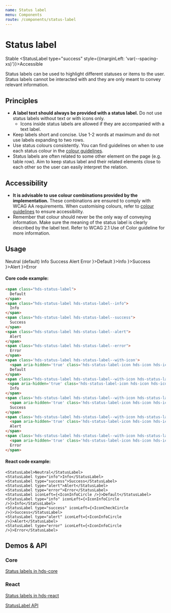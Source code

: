 ```yaml
---
name: Status label
menu: Components
route: /components/status-label
---
```




# Status label

<StatusLabel type="info">Stable</StatusLabel>
<StatusLabel type="success" style={{marginLeft: 'var(--spacing-xs)'}}>Accessible</StatusLabel>

<LargeParagraph>
  Status labels can be used to highlight different statuses or items to the user. Status labels cannot be interacted with and they are only meant to convey relevant information.
</LargeParagraph>

## Principles

- **A label text should always be provided with a status label.** Do not use status labels without text or with icons only.
  - Icons inside status labels are allowed if they are accompanied with a text label.
- Keep labels short and concise. Use 1-2 words at maximum and do not use labels expanding to two rows.
- Use status colours consistently. You can find guidelines on when to use each status colour in the [colour guidelines](/design-tokens/colour#ui-colours "UI colours").
- Status labels are often related to some other element on the page (e.g. table row). Aim to keep status label and their related elements close to each other so the user can easily interpret the relation.

## Accessibility

- **It is advisable to use colour combinations provided by the implementation.** These combinations are ensured to comply with WCAG AA requirements. When customising colours, refer to [colour guidelines](/design-tokens/colour "Colour") to ensure accessibility.
- Remember that colour should never be the only way of conveying information. Make sure the meaning of the status label is clearly described by the label text. Refer to <Link href="https://www.w3.org/WAI/WCAG21/Understanding/use-of-color.html" external>WCAG 2.1 Use of Color guideline</Link> for more information.

## Usage

<Playground>
    <StatusLabel>Neutral (default)</StatusLabel>
    <StatusLabel type="info" style={{marginLeft: 'var(--spacing-s)'}}>Info</StatusLabel>
    <StatusLabel type="success" style={{marginLeft: 'var(--spacing-s)'}}>Success</StatusLabel>
    <StatusLabel type="alert" style={{marginLeft: 'var(--spacing-s)'}}>Alert</StatusLabel>
    <StatusLabel type="error" style={{marginLeft: 'var(--spacing-s)'}}>Error</StatusLabel>
    <StatusLabel style={{marginLeft: 'var(--spacing-s)'}} iconLeft={<IconInfoCircle />}>Default</StatusLabel>
    <StatusLabel type="info" style={{marginLeft: 'var(--spacing-s)'}} iconLeft={<IconInfoCircle />}>Info</StatusLabel>
    <StatusLabel type="success" style={{marginLeft: 'var(--spacing-s)'}} iconLeft={<IconCheckCircle />}>Success</StatusLabel>
    <StatusLabel type="alert" style={{marginLeft: 'var(--spacing-s)'}} iconLeft={<IconInfoCircle />}>Alert</StatusLabel>
    <StatusLabel type="error" style={{marginLeft: 'var(--spacing-s)'}} iconLeft={<IconInfoCircle />}>Error</StatusLabel>
</Playground>

#### Core code example:
```html
<span class="hds-status-label">
  Default
</span>
<span class="hds-status-label hds-status-label--info">
  Info
</span>
<span class="hds-status-label hds-status-label--success">
  Success
</span>
<span class="hds-status-label hds-status-label--alert">
  Alert
</span>
<span class="hds-status-label hds-status-label--error">
  Error
</span>
<span class='hds-status-label hds-status-label--with-icon'>
  <span aria-hidden='true' class='hds-status-label-icon hds-icon hds-icon--info-circle'></span>
  Default
</span>
<span class="hds-status-label hds-status-label--with-icon hds-status-label--info">
 <span aria-hidden='true' class='hds-status-label-icon hds-icon hds-icon--info-circle'></span>
  Info
</span>
<span class='hds-status-label hds-status-label--with-icon hds-status-label--success'>
  <span aria-hidden='true' class='hds-status-label-icon hds-icon hds-icon--check-circle'></span>
  Success
</span>
<span class='hds-status-label hds-status-label--with-icon hds-status-label--alert'>
  <span aria-hidden='true' class='hds-status-label-icon hds-icon hds-icon--alert-circle'></span>
  Alert
</span>
<span class='hds-status-label hds-status-label--with-icon hds-status-label--error'>
  <span aria-hidden='true' class='hds-status-label-icon hds-icon hds-icon--alert-circle'></span>
  Error
</span>
```

#### React code example:
```tsx
<StatusLabel>Neutral</StatusLabel>
<StatusLabel type="info">Info</StatusLabel>
<StatusLabel type="success">Success</StatusLabel>
<StatusLabel type="alert">Alert</StatusLabel>
<StatusLabel type="error">Error</StatusLabel>
<StatusLabel iconLeft={<IconInfoCircle />}>Default</StatusLabel>
<StatusLabel type="info" iconLeft={<IconInfoCircle />}>Info</StatusLabel>
<StatusLabel type="success" iconLeft={<IconCheckCircle />}>Success</StatusLabel>
<StatusLabel type="alert" iconLeft={<IconInfoCircle />}>Alert</StatusLabel>
<StatusLabel type="error" iconLeft={<IconInfoCircle />}>Error</StatusLabel>
```

## Demos & API

### Core

[Status labels in hds-core](/storybook/core/?path=/story/components-status-label--default)

### React

[Status labels in hds-react](/storybook/react/?path=/story/components-status-label--neutral)

[StatusLabel API](/storybook/react/?path=/docs/components-status-label--neutral)
